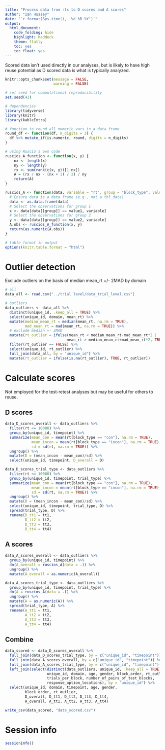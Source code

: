 ```yaml
---
title: "Process data from rts to D scores and A scores"
author: "Ian Hussey"
date: "`r format(Sys.time(), '%d %B %Y')`"
output:
  html_document:
    code_folding: hide
    highlight: haddock
    theme: flatly
    toc: yes
    toc_float: yes
---
```


Scored data isn't used directly in our analyses, but is likely to have high reuse potential as D scored data is what is typically analyzed.

```r
knitr::opts_chunk$set(message = FALSE,
                      warning = FALSE)
```

```r

# set seed for computational reproducibility
set.seed(42)

# dependencies
library(tidyverse)
library(knitr)
library(kableExtra)

# function to round all numeric vars in a data frame
round_df <- function(df, n_digits = 3) {
  df %>% mutate_if(is.numeric, round, digits = n_digits)
}

# using Ruscio's own code
ruscios_A_function <- function(x, y) {
    nx <- length(x)
    ny <- length(y)
    rx <- sum(rank(c(x, y))[1:nx])
    A = (rx / nx - (nx + 1) / 2) / ny
    return(A)
}

ruscios_A <- function(data, variable = "rt", group = "block_type", value1 = "incon", value2 = "con") {
  # Ensure data is a data frame (e.g., not a tbl_data)
  data <- as.data.frame(data)
  # Select the observations for group 1
  x <- data[data[[group]] == value1, variable]
  # Select the observations for group 2
  y <- data[data[[group]] == value2, variable]
  A.obs <- ruscios_A_function(x, y)
  return(as.numeric(A.obs))
}

# table format in output
options(knitr.table.format = "html") 

```

# Outlier detection 

Exclude outliers on the basis of median mean_rt +/- 2MAD by domain

```r

# all
data_all <- read.csv("../trial level/data_trial_level.csv") 

# outliers
data_outliers <- data_all %>%
  distinct(unique_id, .keep_all = TRUE) %>%
  select(unique_id, domain, mean_rt) %>%
  mutate(median_mean_rt = median(mean_rt, na.rm = TRUE),
         mad_mean_rt = mad(mean_rt, na.rm = TRUE)) %>%
  # exclude median +- 2MAD
  mutate(rt_outlier = ifelse(mean_rt < median_mean_rt-mad_mean_rt*2 |
                            mean_rt > median_mean_rt+mad_mean_rt*2, TRUE, FALSE)) %>%
  filter(rt_outlier == FALSE) %>%
  select(unique_id, rt_outlier) %>%
  full_join(data_all, by = "unique_id") %>%
  mutate(rt_outlier = ifelse(is.na(rt_outlier), TRUE, rt_outlier))

```

# Calculate scores

Not employed for the test-retest analyses but may be useful for others to reuse.

## D scores

```r

data_D_scores_overall <- data_outliers %>%
  filter(rt <= 10000) %>%
  group_by(unique_id, timepoint) %>%
  summarize(mean_con = mean(rt[block_type == "con"], na.rm = TRUE),
            mean_incon = mean(rt[block_type == "incon"], na.rm = TRUE),
            sd = sd(rt, na.rm = TRUE)) %>%
  ungroup() %>%
  mutate(D = (mean_incon - mean_con)/sd) %>%
  select(unique_id, timepoint, D_overall = D) 

data_D_scores_trial_type <- data_outliers %>%
  filter(rt <= 10000) %>%
  group_by(unique_id, timepoint, trial_type) %>%
  summarize(mean_con = mean(rt[block_type == "con"], na.rm = TRUE),
            mean_incon = mean(rt[block_type == "incon"], na.rm = TRUE),
            sd = sd(rt, na.rm = TRUE)) %>%
  ungroup() %>%
  mutate(D = (mean_incon - mean_con)/sd) %>%
  select(unique_id, timepoint, trial_type, D) %>%
  spread(trial_type, D) %>%
  rename(D_tt1 = tt1,
         D_tt2 = tt2,
         D_tt3 = tt3,
         D_tt4 = tt4) 

```

## A scores

```r

data_A_scores_overall <- data_outliers %>%
  group_by(unique_id, timepoint) %>%
  do(A_overall = ruscios_A(data = .)) %>%
  ungroup() %>%
  mutate(A_overall = as.numeric(A_overall)) 

data_A_scores_trial_type <- data_outliers %>%
  group_by(unique_id, timepoint, trial_type) %>%
  do(A = ruscios_A(data = .)) %>%
  ungroup() %>%
  mutate(A = as.numeric(A)) %>%
  spread(trial_type, A) %>%
  rename(A_tt1 = tt1,
         A_tt2 = tt2,
         A_tt3 = tt3,
         A_tt4 = tt4) 

```

## Combine

```r

data_scored <- data_D_scores_overall %>%
  full_join(data_D_scores_trial_type, by = c("unique_id", "timepoint")) %>%
  full_join(data_A_scores_overall, by = c("unique_id", "timepoint")) %>%
  full_join(data_A_scores_trial_type, by = c("unique_id", "timepoint")) %>%
  left_join(select(distinct(data_outliers, unique_id, .keep_all = TRUE), 
                   unique_id, domain, age, gender, block_order, rt_outlier,
                   trials_per_block, number_of_pairs_of_test_blocks, 
                   response_option_locations), by = "unique_id") %>%
  select(unique_id, domain, timepoint, age, gender, 
         block_order, rt_outlier,
         D_overall, D_tt1, D_tt2, D_tt3, D_tt4,
         A_overall, A_tt1, A_tt2, A_tt3, A_tt4)

write_csv(data_scored, "data_scored.csv")

```

# Session info

```r

sessionInfo()

```



